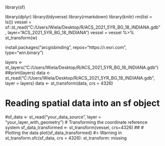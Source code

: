 library(sf)

library(dplyr)
library(tidyverse)
library(rmarkdown)
library(knitr)
rm(list = ls())
vessel = sf::st_read("C:/Users/Wiela/Desktop/R/ACS_2021_5YR_BG_18_INDIANA.gdb", layer="ACS_2021_5YR_BG_18_INDIANA")
vessel = vessel %>% st_transform(w)

install.packages("arcgisbinding", repos="https://r.esri.com", type="win.binary")


layers <- st_layers("C:/Users/Wiela/Desktop/R/ACS_2021_5YR_BG_18_INDIANA.gdb")
##print(layers)
data <- st_read("C:/Users/Wiela/Desktop/R/ACS_2021_5YR_BG_18_INDIANA.gdb", layer = layers)
data <- st_transform(data, crs = 4326)

# Reading spatial data into an sf object
#sf_data <- st_read("your_data_source", layer = "your_layer_with_geometry")
# Transforming the coordinate reference system
sf_data_transformed <- st_transform(vessel, crs=4326)
##
# Plotting the data
plot(sf_data_transformed)
#> Warning in st_transform.sfc(sf_data, crs = 4326): st_transform: missing

